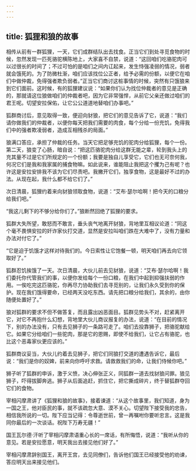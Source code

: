 ```yaml
---
---
---
```

title: 狐狸和狼的故事
---




相传从前有一群狐狸，一天，它们成群结队出去找食。正当它们到处寻觅食物的时候，忽然发现一匹死骆驼横陈地上，大家喜不自禁，说道：“这回咱们吃骆驼肉可以过很长的时间了；不过可怕的是咱们之间内讧起来，发生恃强凌弱的情况，弱者就会饿死的。为了防微杜渐，咱们应该找位公正者，给予必需的份额，以便它在咱们中做仲裁，免得强者欺负弱者。”正当它们商讨这桩事情的时候，突然有只饿狼来到它们面前。这时候，有的狐狸建议说：“如果你们认为找位仲裁者的意见是正确的，那就请这位狼做咱们的仲裁者吧，因为它非常强悍，从前它父亲还做过咱们的君王呢。切望安拉保佑，让它公公道道地替咱们办事吧。”

狐群商讨后，意见取得一致，便迎向豺狼，把它们的意见告诉了它，说道：“我们请你做我们的仲裁者，以便你每天把我们需要的肉食，每个分给一份充饥，免得我们中的强者欺凌弱者，造成互相残杀的局面。”

狼满口答应，承担了仲裁的任务。当天它把足够充饥的驼肉分给狐狸，每个一份。第二天，狼变了心肠，暗自说：“把这匹骆驼肉分给这群无能之辈，轮到我头上的充其量不过是它们所规定的一个份额；我要是独自儿享受它，它们也无可奈何我，何况它们是我和我家属的捕食物嘛。如此说来，谁能阻止我把这个攫为己有呢？也许这是安拉安排我不该为它们尽责吧。我撇开它们，独享食物，这是最好不过的办法。从现在起，我什么都不给它们了。”

次日清晨，狐狸约着来向豺狼领取食物，说道：“艾布·瑟尔哈啊！把今天的口粮分给我们吧。”

“我这儿剩下的不够分给你们了。”狼断然回绝了狐狸的要求。

狐群大失所望，敢怒而不敢言，垂头丧气地离开豺狼，背地里互相议论道：“同这个毫不畏惧安拉的奸诈家伙打交道，显然是安拉叫咱们跌在大难中了，没有力量和办法对付它了。”

“它是迫于饥饿才这样对待我们的。今日索性让它饱餐一顿，明天咱们再去向它领取好了。”

狐群忍饥挨饿了一天。次日清晨，大伙儿前去见豺狼，说道：“艾布·瑟尔哈啊！我们委托你代管我们的事，以便你发给每个一份口粮，在我们中起到抑强扶弱的作用。一俟吃完这匹骆驼，你再尽力协助我们去寻觅别的，让我们永久受到你的保护。现在我们饿得要命，已经两天没吃东西。请先把口粮分给我们，其余的，由你随便处置好了。”

狼对狐群的要求不但不做答复，而且露出凶恶面目。狐群见势头不对，赶紧离开它，对它不再抱什么幻想，背地里大伙儿商议报复的办法，说道：“在目前的情况下，别的办法没有，只有去见狮子的一条路可走了。咱们去投靠狮子，把骆驼献给它。如果它分给咱们一些驼肉，那是它的恩赐，即使不给我们，让它占有骆驼，也比这个恶毒家伙更应该的。”

狐群商议妥当，大伙儿约着去见狮子，把它们同狼打交道的遭遇告诉它，最后说：“我们是你的奴婢，前来向你呼吁求救。请救救我们的命，让我们侍候你吧。”

狮子听了狐群的申诉，激于义愤，决心伸张正义，同狐群一道去找豺狼问罪。狼见狮子，吓得拔脚奔逃。狮子从后面追赶，抓住它，把它撕成碎片，终于替狐群夺回它们的食物。

宰相闪摩肃讲了《狐狸和狼的故事》，接着谏道：“从这个故事里，我们知道，身为一国之王，他对臣民的事，就不该疏忽大意、漠不关心。切望陛下接受我的忠告，相信我所说的一切。陛下应当记得：令尊逝世前，曾一再嘱咐你要听忠言。这是我同你最后的一次谈话。祝陛下万寿无疆！”

国王瓦尔德·汗听了宰相闪摩肃语重心长的一席话，有所悔悟，说道：“我听从你的意见。若是安拉愿意，明天我出去接见他们好了。”

宰相闪摩肃辞别国王，离开王宫，去见同僚们，告诉他们国王已经接受他的劝谏，答应明天出来接见他们。
